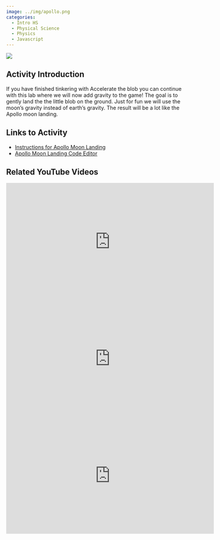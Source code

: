 ```yaml
---
image: ../img/apollo.png
categories:
  - Intro HS
  - Physical Science
  - Physics
  - Javascript
---
```


![](../img/apollo.png)

## Activity Introduction

If you have finished tinkering with Accelerate the blob you can continue with this lab where we will now add gravity to the game! The goal is to gently land the the little blob on the ground. Just for fun we will use the moon's gravity instead of earth's gravity. The result will be a lot like the Apollo moon landing.

## Links to Activity
* [Instructions for Apollo Moon Landing](https://www.asc.ohio-state.edu/orban.14/stemcoding/milestones/apollo/apollo.html)
* [Apollo Moon Landing Code Editor](https://editor.p5js.org/ChrisOrban/sketches/tSbtQVQYz)

## Related YouTube Videos

<iframe width="560" height="315" src="https://www.youtube.com/embed/_Tky-sjjJSU?si=DoB1JvddRx4A2KK8" title="YouTube video player" frameborder="0" allow="accelerometer; autoplay; clipboard-write; encrypted-media; gyroscope; picture-in-picture; web-share" referrerpolicy="strict-origin-when-cross-origin" allowfullscreen></iframe>

<iframe width="560" height="315" src="https://www.youtube.com/embed/f5OY_Vs_6ug?si=4SKdKrg-iHzfNch7" title="YouTube video player" frameborder="0" allow="accelerometer; autoplay; clipboard-write; encrypted-media; gyroscope; picture-in-picture; web-share" referrerpolicy="strict-origin-when-cross-origin" allowfullscreen></iframe>

<iframe width="560" height="315" src="https://www.youtube.com/embed/K_VMlNMD_uE?si=-L11yZh8OcTdjg1E" title="YouTube video player" frameborder="0" allow="accelerometer; autoplay; clipboard-write; encrypted-media; gyroscope; picture-in-picture; web-share" referrerpolicy="strict-origin-when-cross-origin" allowfullscreen></iframe>